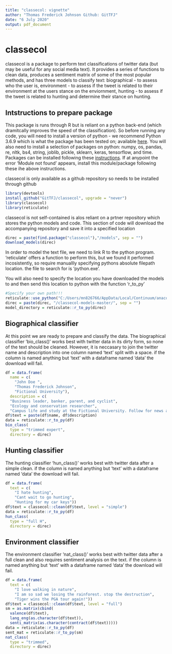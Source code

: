 ```yaml
---
title: "classecol: vignette"
author: "Thomas Frederick Johnson Github: GitTFJ"
date: "6 July 2020"
output: pdf_document
---
```


# classecol

classecol is a package to perform text classifications of twitter data (but may be useful for any social media text). It provides a series of functions to clean data, produces a sentiment matrix of some of the most popular methods, and has three models to classify text: biographical - to assess who the user is, environment - to assess if the tweet is related to their environment at the users stance on the enviornment, hunting - to assess if the tweet is related to hunting and determine their stance on hunting.

## Intstructions to prepare package

This package is runs through R but is reliant on a python back-end (which dramitcally improves the speed of the classification). So before running any code, you will need to install a version of python - we recommend Python 3.6.9 which is what the package has been tested on; available [here](https://www.python.org/downloads/release/python-369/). You will also need to install a selection of packages on python: numpy, os, pandas, re, nltk, bs4, string, joblib, pickle, sklearn, keras, tensorflow, and time. Packages can be installed following these [instructions](https://packaging.python.org/tutorials/installing-packages/). If at anypoint the error 'Module not found' appears, install this module/package following these ihe above instructions.

classecol is only available as a github repository so needs to be installed through github
```r
library(devtools)
install_github("GitTFJ/classecol", upgrade = "never")
library(classecol)
library(reticulate)
```

classecol is not self-contained is alos reliant on a prtner repository which stores the python models and code. This section of code will download the accompanying repository and save it into a specified location
```r
direc = paste(find.package("classecol"),"/models", sep = "")
download_models(direc)
```

In order to model the text file, we need to link R to the python program. 'reticulate' offers a function to perform this, but we found it performed incosistently, so require manuallly specifying pythons absolute filepath location. the file to search for is 'python.exe'. 

You will also need to specify the location you have downloaded the models to and then send this location to python with the function 'r_to_py'
```r
#Specify your own path!!!
reticulate::use_python("C:/Users/mn826766/AppData/Local/Continuum/anaconda3/python.exe") 
direc = paste(direc, "/classecol-models-master/", sep = "")
model_directory = reticulate::r_to_py(direc)
```

## Biographical classifier
At this point we are ready to prepare and classify the data. The biographical classifier 'bio_class()' works best with twitter data in its dirty form, so none of the text should be cleaned. However, it is neccasary to join the twitter name and description into one column named 'text' split with a space. if the column is named anything but 'text' with a dataframe named 'data' the download will fail.
```r
df = data.frame(
  name = c(
    "John Doe ",
    "Thomas Frederick Johnson",
    "Fictional University"),
  description = c(
  "Business leader, banker, parent, and cyclist", 
  "Ecology and conservation researcher", 
  "Campus life and study at the Fictional University. Follow for news and updates"))
df$text = paste(df$name, df$description)
data = reticulate::r_to_py(df)
bio_class(
  type = "trimmed expert",
  directory = direc)
```

## Hunting classifier
The hunting classifier 'hun_class()' works best with twitter data after a simple clean. if the column is named anything but 'text' with a dataframe named 'data' the download will fail.
```r
df = data.frame(
  text = c(
    "I hate hunting", 
    "Cant wait to go hunting", 
    "Hunting for my car keys"))
df$text = classecol::clean(df$text, level = "simple")
data = reticulate::r_to_py(df)
hun_class(
  type = "full H",
  directory = direc)
```

## Environment classifier
The environment classifier 'nat_class()' works best with twitter data after a full clean and also requires sentiment analysis on the text. if the column is named anything but 'text' with a dataframe named 'data' the download will fail.
```r
df = data.frame(
  text = c(
    "I love walking in nature", 
    "I am so sad we losing the rainforest. stop the destruction", 
    "Tiger wins the PGA tour again!"))
df$text = classecol::clean(df$text, level = "full")
sm = as.matrix(cbind(
  valence(df$text), 
  lang_eng(as.character(df$text)), 
  senti_matrix(as.character(contract(df$text)))))
data = reticulate::r_to_py(df)
sent_mat = reticulate::r_to_py(sm)
nat_class(
  type = "trimmed",
  directory = direc)
```


